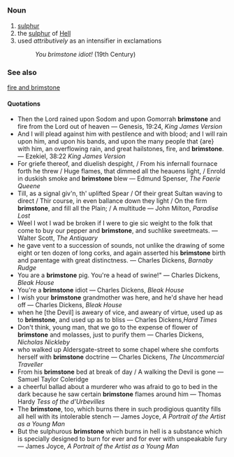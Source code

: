 =={{en}}==
===Noun===
# [[sulphur]]
# the [[sulphur]] of [[Hell]]
# used ''attributively'' as an intensifier in exclamations
#: ''You brimstone idiot!'' (19th Century)

===See also===
[[fire and brimstone]]

====Quotations====
* Then the Lord rained upon Sodom and upon Gomorrah '''brimstone''' and fire from the Lord out of heaven &mdash; Genesis, 19:24, ''King James Version''
* And I will plead against him with pestilence and with blood; and I will rain upon him, and upon his bands, and upon the many people that {are} with him, an overflowing rain, and great hailstones, fire, and '''brimstone'''. &mdash; Ezekiel, 38:22 ''King James Version''
* For griefe thereof, and diuelish despight, / From his infernall fournace forth he threw / Huge flames, that dimmed all the heauens light, / Enrold in duskish smoke and '''brimstone''' blew &mdash; Edmund Spenser, ''The Faerie Queene''
* Till, as a signal giv'n, th' uplifted Spear / Of their great Sultan waving to direct  / Thir course, in even ballance down they light / On the firm '''brimstone''', and fill all the Plain; / A multitude &mdash; John Milton, ''Paradise Lost''
* Weel I wot I wad be broken if I were to gie sic weight to the folk that come to buy our pepper and '''brimstone''', and suchlike sweetmeats. &mdash; Walter Scott, ''The Antiquary''
* he gave vent to a succession of sounds, not unlike the drawing of some eight or ten dozen of long corks, and again asserted his '''brimstone''' birth and parentage with great distinctness. &mdash; Charles Dickens, ''Barnaby Rudge''
* You are a '''brimstone''' pig. You're a head of swine!" &mdash; Charles Dickens, ''Bleak House''
* You're a '''brimstone''' idiot &mdash; Charles Dickens, ''Bleak House''
* I wish your '''brimstone''' grandmother was here, and he'd shave her head off &mdash; Charles Dickens, ''Bleak House''
* when he [the Devil] is aweary of vice, and aweary of virtue, used up as to '''brimstone''', and used up as to bliss &mdash; Charles Dickens,''Hard Times''
* Don't think, young man, that we go to the expense of flower of '''brimstone''' and molasses, just to purify them &mdash; Charles Dickens, ''Nicholas Nickleby''
* who walked up Aldersgate-street to some chapel where she comforts herself with '''brimstone''' doctrine &mdash; Charles Dickens, ''The Uncommercial Traveller''
* From his '''brimstone''' bed at break of day / A walking the Devil is gone &mdash; Samuel Taylor Coleridge
* a cheerful ballad about a murderer who was afraid to go to bed in the dark because he saw certain '''brimstone''' flames around him &mdash; Thomas Hardy ''Tess of the d'Urbevilles''
* The '''brimstone''', too, which burns there in such prodigious quantity fills all hell with its intolerable stench &mdash; James Joyce, ''A Portrait of the Artist as a Young Man''
* But the sulphurous '''brimstone''' which burns in hell is a substance which is specially designed to burn for ever and for ever with unspeakable fury &mdash; James Joyce, ''A Portrait of the Artist as a Young Man''